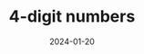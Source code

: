---
title: "4-digit numbers"
grade: "2nd grade"
description: "How to spell 4-digit numbers in Vietnamese "
date: "2024-01-20"
tags: ["vocabulary", "basics"]
googleDocUrl: "https://docs.google.com/document/d/12KtUzajWM1eZ1aP0JXiDfYkGZ1Y6XepaamgOeSP9gas/edit?usp=sharing"
type: "google-doc"
---